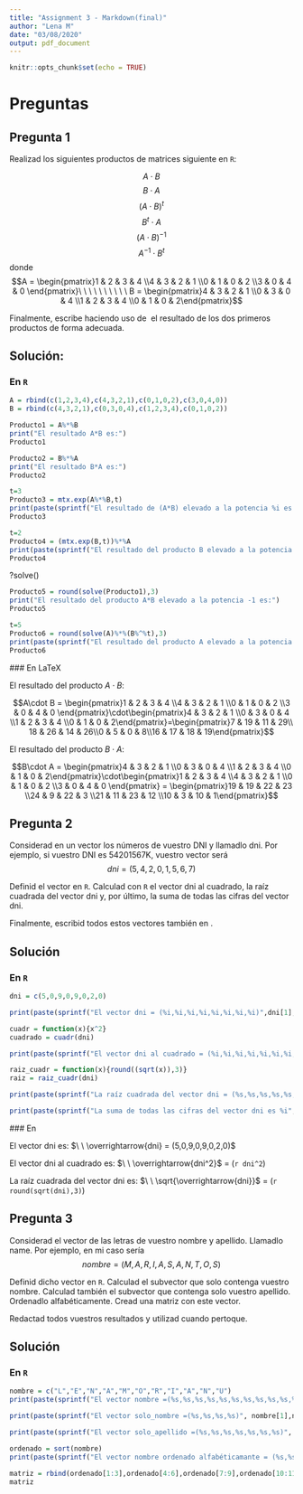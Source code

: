 ---
title: "Assignment 3 - Markdown(final)"
author: "Lena M"
date: "03/08/2020"
output: pdf_document
---

```{r setup, include=FALSE}
knitr::opts_chunk$set(echo = TRUE)
```
# Preguntas 

## Pregunta 1

Realizad los siguientes productos de matrices siguiente en `R`:

$$A\cdot B$$ 
$$B\cdot A$$ 
$$(A\cdot B)^{t}$$
$$B^t\cdot A$$
$$(A\cdot B)^{-1}$$
$$A^{-1}\cdot B^{t}$$
donde 
$$A = \begin{pmatrix}1 & 2 & 3 & 4 \\4 & 3 & 2 & 1 \\0 & 1 & 0 & 2 \\3 & 0 & 4 & 0 \end{pmatrix}\ \ \ \ \ \ \ \ \ \ B = \begin{pmatrix}4 & 3 & 2 & 1 \\0 & 3 & 0 & 4 \\1 & 2 & 3 & 4 \\0 & 1 & 0 & 2\end{pmatrix}$$

Finalmente, escribe haciendo uso de \LaTeX\ el resultado de los dos primeros productos de forma adecuada.


## Solución:

### En `R`

$$ $$
```{r Producto1, echo=FALSE, comment=NA}
A = rbind(c(1,2,3,4),c(4,3,2,1),c(0,1,0,2),c(3,0,4,0))
B = rbind(c(4,3,2,1),c(0,3,0,4),c(1,2,3,4),c(0,1,0,2))

Producto1 = A%*%B
print("El resultado A*B es:")
Producto1

```
 $$ $$
```{r Producto2, echo = FALSE, comment = NA}

Producto2 = B%*%A
print("El resultado B*A es:")
Producto2

```
$$ $$


```{r Producto3, echo = FALSE, comment = NA}

t=3
Producto3 = mtx.exp(A%*%B,t)
print(paste(sprintf("El resultado de (A*B) elevado a la potencia %i es: ",t)))
Producto3 

``` 


$$ $$
```{r Producto4, echo= FALSE, comment = NA}
t=2
Producto4 = (mtx.exp(B,t))%*%A
print(paste(sprintf("El resultado del producto B elevado a la potencia %i y A es: ", t)))
Producto4

``` 
$$ $$
?solve()
```{r Producto5, echo=FALSE, comment=NA}

Producto5 = round(solve(Producto1),3)
print("El resultado del producto A*B elevado a la potencia -1 es:")
Producto5

```
$$ $$
```{r Producto6, echo=FALSE, comment = NA}

t=5
Producto6 = round(solve(A)%*%(B%^%t),3)
print(paste(sprintf("El resultado del producto A elevado a la potencia -1, y B elevado a la potencia %i es:", t)))
Producto6

```
$$ $$
### En LaTeX

El resultado del producto $A\cdot B:$ 

$$A\cdot B = \begin{pmatrix}1 & 2 & 3 & 4 \\4 & 3 & 2 & 1 \\0 & 1 & 0 & 2 \\3 & 0 & 4 & 0 \end{pmatrix}\cdot\begin{pmatrix}4 & 3 & 2 & 1 \\0 & 3 & 0 & 4 \\1 & 2 & 3 & 4 \\0 & 1 & 0 & 2\end{pmatrix}=\begin{pmatrix}7 & 19 & 11 & 29\\ 18 & 26 & 14 & 26\\0 & 5 & 0 & 8\\16 & 17 & 18 & 19\end{pmatrix}$$


El resultado del producto $B\cdot A:$

$$B\cdot A = \begin{pmatrix}4 & 3 & 2 & 1 \\0 & 3 & 0 & 4 \\1 & 2 & 3 & 4 \\0 & 1 & 0 & 2\end{pmatrix}\cdot\begin{pmatrix}1 & 2 & 3 & 4 \\4 & 3 & 2 & 1 \\0 & 1 & 0 & 2 \\3 & 0 & 4 & 0 \end{pmatrix} = \begin{pmatrix}19 & 19 & 22 & 23 \\24 & 9 & 22 & 3 \\21 & 11 & 23 & 12 \\10 & 3 & 10 & 1\end{pmatrix}$$

## Pregunta 2

Considerad en un vector los números de vuestro DNI y llamadlo dni. Por ejemplo, si vuestro DNI es 54201567K, vuestro vector será
$$ dni = (5,4,2,0,1,5,6,7)$$

Definid el vector en `R`. Calculad con `R` el vector dni al cuadrado, la raíz cuadrada del vector dni y, por último, la suma de todas las cifras del vector dni.

Finalmente, escribid todos estos vectores también en \LaTeX.


## Solución

### En `R`

$$ $$
```{r vector_dni, echo = FALSE, comment= NA}
dni = c(5,0,9,0,9,0,2,0)

print(paste(sprintf("El vector dni = (%i,%i,%i,%i,%i,%i,%i,%i)",dni[1],dni[2],dni[3],dni[4],dni[5],dni[6],dni[7],dni[8])))

```


```{r dni_al_cuadrado, echo = FALSE, comment = NA}

cuadr = function(x){x^2}
cuadrado = cuadr(dni)

print(paste(sprintf("El vector dni al cuadrado = (%i,%i,%i,%i,%i,%i,%i,%i)",cuadrado[1],cuadrado[2],cuadrado[3],cuadrado[4],cuadrado[5],cuadrado[6],cuadrado[7],cuadrado[8])))

```


```{r dni_raiz_cuadrada, echo = FALSE, comment = NA}

raiz_cuadr = function(x){round((sqrt(x)),3)}
raiz = raiz_cuadr(dni)

print(paste(sprintf("La raíz cuadrada del vector dni = (%s,%s,%s,%s,%s,%s,%s,%s)",raiz[1],raiz[2],raiz[3],raiz[4],raiz[5],raiz[6],raiz[7], raiz[8])))

```


```{r suma, echo = FALSE, comment = NA}

print(paste(sprintf("La suma de todas las cifras del vector dni es %i", sum(dni))))

```   
$$ $$
### En \LaTeX

El vector  dni es: $\ \ \overrightarrow{dni} = (5,0,9,0,9,0,2,0)$


El vector dni al cuadrado es: $\ \ \overrightarrow{dni^2}$ = (`r dni^2`)


La raíz cuadrada del vector dni es: $\ \ \sqrt{\overrightarrow{dni}}$ = (`r round(sqrt(dni),3)`)

## Pregunta 3

Considerad el vector de las letras de vuestro nombre y apellido. Llamadlo name. Por ejemplo, en mi caso sería $$ nombre = (M,A,R,I,A,S,A,N,T,O,S)$$

Definid dicho vector en `R`. Calculad el subvector que solo contenga vuestro nombre. Calculad también el subvector que contenga solo vuestro apellido. Ordenadlo alfabéticamente. Cread una matriz con este vector.

Redactad todos vuestros resultados y utilizad \LaTeX  cuando pertoque.


## Solución

### En `R`

$$ $$
```{r nombre, echo=FALSE, comment=NA}

nombre = c("L","E","N","A","M","O","R","I","A","N","U")
print(paste(sprintf("El vector nombre =(%s,%s,%s,%s,%s,%s,%s,%s,%s,%s,%s)", nombre[1],nombre[2],nombre[3],nombre[4],nombre[5],nombre[6],nombre[7],nombre[8],nombre[9],nombre[10],nombre[11])))

```

```{r nombre_solo, echo=FALSE, comment=NA}

print(paste(sprintf("El vector solo_nombre =(%s,%s,%s,%s)", nombre[1],nombre[2],nombre[3],nombre[4])))

```


```{r apellido_solo, echo=FALSE, comment=NA}

print(paste(sprintf("El vector solo_apellido =(%s,%s,%s,%s,%s,%s,%s)", nombre[5],nombre[6],nombre[7],nombre[8],nombre[9],nombre[10],nombre[11])))

```


```{r ordenado,echo=FALSE, comment=NA}

ordenado = sort(nombre)
print(paste(sprintf("El vector nombre ordenado alfabéticamante = (%s,%s,%s,%s,%s,%s,%s,%s,%s,%s,%s)",ordenado[1], ordenado[2], ordenado[3], ordenado[4], ordenado[5], ordenado[6],ordenado[7],ordenado[8],ordenado[9],ordenado[10],ordenado[11])))

```


```{r matriz, echo=FALSE, comment=NA}

matriz = rbind(ordenado[1:3],ordenado[4:6],ordenado[7:9],ordenado[10:11])
matriz

```



